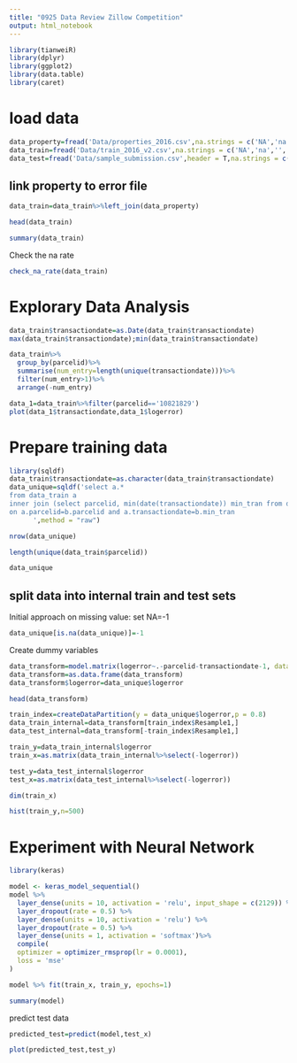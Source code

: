 ---
title: "0925 Data Review Zillow Competition"
output: html_notebook
---

```{r}
library(tianweiR)
library(dplyr)
library(ggplot2)
library(data.table)
library(caret)
```

# load data
```{r}
data_property=fread('Data/properties_2016.csv',na.strings = c('NA','na','',' '))
data_train=fread('Data/train_2016_v2.csv',na.strings = c('NA','na','',' '))
data_test=fread('Data/sample_submission.csv',header = T,na.strings = c('NA','na','',' '))
```

## link property to error file
```{r}
data_train=data_train%>%left_join(data_property)
```

```{r}
head(data_train)
```


```{r}
summary(data_train)
```

Check the na rate
```{r}
check_na_rate(data_train)
```

# Explorary Data Analysis
```{r}
data_train$transactiondate=as.Date(data_train$transactiondate)
max(data_train$transactiondate);min(data_train$transactiondate)
```
```{r}
data_train%>%
  group_by(parcelid)%>%
  summarise(num_entry=length(unique(transactiondate)))%>%
  filter(num_entry>1)%>%
  arrange(-num_entry)
```


```{r}
data_1=data_train%>%filter(parcelid=='10821829')
plot(data_1$transactiondate,data_1$logerror)
```
# Prepare training data
```{r}
library(sqldf)
data_train$transactiondate=as.character(data_train$transactiondate)
data_unique=sqldf('select a.*
from data_train a
inner join (select parcelid, min(date(transactiondate)) min_tran from data_train group by parcelid) b
on a.parcelid=b.parcelid and a.transactiondate=b.min_tran
      ',method = "raw")

nrow(data_unique)
```

```{r}
length(unique(data_train$parcelid))
```


```{r}
data_unique
```

## split data into internal train and test sets

Initial approach on missing value: set NA=-1
```{r}
data_unique[is.na(data_unique)]=-1
```

Create dummy variables
```{r}
data_transform=model.matrix(logerror~.-parcelid-transactiondate-1, data=data_unique)
data_transform=as.data.frame(data_transform)
data_transform$logerror=data_unique$logerror
```

```{r}
head(data_transform)
```



```{r}
train_index=createDataPartition(y = data_unique$logerror,p = 0.8)
data_train_internal=data_transform[train_index$Resample1,]
data_test_internal=data_transform[-train_index$Resample1,]
```

```{r}
train_y=data_train_internal$logerror
train_x=as.matrix(data_train_internal%>%select(-logerror))

test_y=data_test_internal$logerror
test_x=as.matrix(data_test_internal%>%select(-logerror))
```

```{r}
dim(train_x)
```

```{r}
hist(train_y,n=500)
```


# Experiment with Neural Network
```{r}
library(keras)
```

```{r}
model <- keras_model_sequential() 
model %>% 
  layer_dense(units = 10, activation = 'relu', input_shape = c(2129)) %>% 
  layer_dropout(rate = 0.5) %>%
  layer_dense(units = 10, activation = 'relu') %>%
  layer_dropout(rate = 0.5) %>%
  layer_dense(units = 1, activation = 'softmax')%>%
  compile(
  optimizer = optimizer_rmsprop(lr = 0.0001),
  loss = 'mse'
)
```

```{r}
model %>% fit(train_x, train_y, epochs=1)

```

```{r}
summary(model)
```

predict test data
```{r}
predicted_test=predict(model,test_x)

plot(predicted_test,test_y)
```

